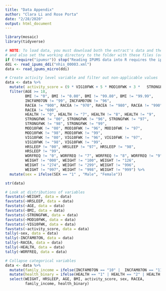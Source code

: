 ```yaml
---
title: "Data Appendix"
author: "Clara Li and Rose Porta"
date: "2/28/2020"
output: html_document
---
```


```r
library(mosaic)
library(tidyverse)
```


```r
# NOTE: To load data, you must download both the extract's data and the DDI
# and also set the working directory to the folder with these files (or change the path below).
if (!require("ipumsr")) stop("Reading IPUMS data into R requires the ipumsr package. It can be installed using the following command: install.packages('ipumsr')")
ddi <- read_ipums_ddi("nhis_00003.xml")
data <- read_ipums_micro(ddi)

```
```r
# Create activity level variable and filter out non-applicable values
data <- data %>% 
  mutate( activity_score = (9 * VIG10FWK + 5 * MOD10FWK + 3 *   STRONGFWK)) %>% 
  filter(AGE >= 18, 
         BMI != "0", BMI != "0.00", BMI != "99.80", BMI != "99.99", 
         INCFAM07ON != "99", INCFAM07ON != "96", 
         RACEA != "900", RACEA != "970", RACEA != "980", RACEA != "990",
         RACEA != "600",
         HEALTH != "0", HEALTH != "7", HEALTH != "8", HEALTH != "9", 
         STRONGFWK != "00", STRONGFWK != "96", STRONGFWK != "97", 
         STRONGFWK != "98", STRONGFWK != "99", 
         MOD10FWK != "00", MOD10FWK != "96", MOD10FWK != "97", 
         MOD10FWK != "98", MOD10FWK != "99", 
         VIG10FWK != "00", VIG10FWK != "96", VIG10FWK != "97", 
         VIG10FWK != "98", VIG10FWK != "99",
         HRSLEEP != "00", HRSLEEP != "97", HRSLEEP != "98",
         HRSLEEP != "99",
         WORFREQ != "0", WORFREQ != "7", WORFREQ != "8", WORFREQ != "9",
         WEIGHT != "000", WEIGHT != "100", WEIGHT != "126", 
         WEIGHT != "274", WEIGHT != "299", WEIGHT != "996", 
         WEIGHT != "997", WEIGHT != "998", WEIGHT != "999") %>% 
  mutate(sex = ifelse(SEX == "1" , "Male", "Female"))

```

```r
str(data)
```

```r
# Look at distributions of variables
favstats(~WEIGHT, data = data)
favstats(~HRSLEEP, data = data)
favstats(~AGE, data = data)
favstats(~BMI, data = data)
favstats(~STRONGFWK, data = data)
favstats(~MOD10FWK, data = data)
favstats(~VIG10FWK, data = data)
favstats(~activity_score, data = data)
tally(~sex, data = data)
tally(~INCFAM07ON, data = data)
tally(~RACEA, data = data)
tally(~HEALTH, data = data)
tally(~WORFREQ, data = data)
```
```r
# Collapse categorical variables
data <- data %>% 
  mutate(family_income = ifelse(INCFAM07ON == "10" |  INCFAM07ON == "11",          "low_income", ifelse(INCFAM07ON == "12" | INCFAM07ON == "12" |            INCFAM07ON == "", "middle_income", "high_income"))) %>% 
  mutate(health_binary = ifelse(HEALTH == "1" | HEALTH == "2" | HEALTH ==          "3", "good", "poor")) %>% 
  select(WEIGHT, HRSLEEP, AGE, BMI, activity_score, sex, RACEA, 
         family_income, health_binary)
```

